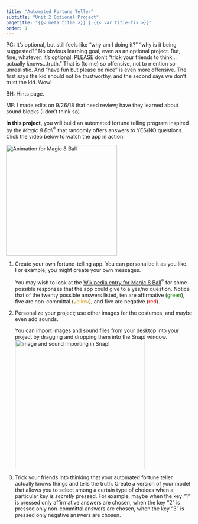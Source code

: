 ```yaml
---
title: "Automated Fortune Teller"
subtitle: "Unit 2 Optional Project"
pagetitle: "{{< meta title >}} | {{< var title-fix >}}"
order: 1
---
```


::: todo
PG: It's optional, but still feels like "why am I doing it?" "why is
it being suggested?" No obvious learning goal, even as an optional
project. But, fine, whatever, it's optional. PLEASE don't "trick your
friends to think...actually knows...truth." That is (to me) so
offensive, not to mention so unrealistic. And "have fun but please be
nice" is even more offensive. The first says the kid should not be
trustworthy, and the second says we don't trust the kid. Wow!

BH: Hints page.

MF: I made edits on 9/26/18 that need review; have they learned about
sound blocks (I don't think so)
:::

::: learn
**In this project,** you will build an automated fortune
telling program inspired by the <em>Magic 8 Ball</em><sup>®</sup> that
randomly offers answers to YES/NO questions. Click the video below to
watch the app in action.

<img title="Animation for Magic 8 Ball" alt="Animation for Magic 8 Ball" class="ms-4" data-gifffer="/img/2-complexity/Magic8Ball_img/AutoFortuneTeller.gif" height="300"/>
:::

::: forYouToDo
<ol>

<li>Create your own fortune-telling app. You can personalize it as you
like. For example, you might create your own messages.</li>

::: endnote
You may wish to look at the
<a href="https://en.wikipedia.org/wiki/Magic_8-Ball" target="_blank" title="Magic 8-Ball">Wikipedia
entry for Magic 8 Ball</a><sup>®</sup> for some possible responses that
the app could give to a yes/no question. Notice that of the twenty
possible answers listed, ten are affirmative
([green]{style="color:green"}), five are non-committal
([yellow]{style="color: goldenrod"}), and five are negative
([red]{style="color:red"}).
:::

</ol>
:::

::: ifTime
<ol start="2">

<li>

Personalize your project; use other images for the costumes, and maybe
even add sounds.

::: endnote


You can import images and sound files from your desktop into your
project by dragging and dropping them into the Snap<em>!</em>
window.<br />
<img title="Image and sound importing in Snap!" alt="Image and sound importing in Snap!" data-gifffer="/img/2-complexity/Magic8Ball_img/ImageandSoundImport.gif" height="350"/>
:::

</li>

<li>Trick your friends into thinking that your automated fortune teller
actually knows things and tells the truth. Create a version of your
model that allows you to select among a certain type of choices when a
particular key is <em>secretly</em> pressed. For example, maybe when the
key "1" is pressed only affirmative answers are chosen, when the key "2"
is pressed only non-committal answers are chosen, when the key "3" is
pressed only negative answers are chosen.</li>

</ol>
:::
